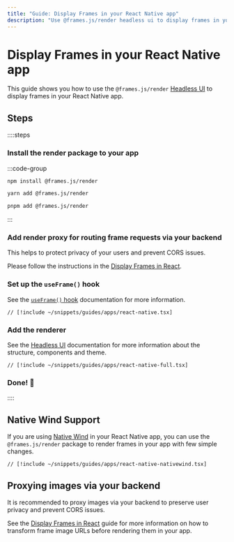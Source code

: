 ```yaml
---
title: "Guide: Display Frames in your React Native app"
description: "Use @frames.js/render headless ui to display frames in your React Native app."
---
```


# Display Frames in your React Native app

This guide shows you how to use the `@frames.js/render` [Headless UI](/reference/render/headless-ui) to display frames in your React Native app.

## Steps

::::steps

### Install the render package to your app

:::code-group

```bash [npm]
npm install @frames.js/render
```

```bash [yarn]
yarn add @frames.js/render
```

```bash [pnpm]
pnpm add @frames.js/render
```

:::

### Add render proxy for routing frame requests via your backend

This helps to protect privacy of your users and prevent CORS issues.

Please follow the instructions in the [Display Frames in React](/guides/apps/display-frames#add-proxies-for-routing-frame-requests-via-your-backend-for-privacy--preventing-cors-issues).

### Set up the `useFrame()` hook

See the [`useFrame()` hook](/reference/render/use-frame) documentation for more information.

```tsx
// [!include ~/snippets/guides/apps/react-native.tsx]
```

### Add the renderer

See the [Headless UI](/reference/render/headless-ui) documentation for more information about the structure, components and theme.

```tsx
// [!include ~/snippets/guides/apps/react-native-full.tsx]
```

### Done! 🎉

::::

## Native Wind Support

If you are using [Native Wind](https://native.wind.org) in your React Native app, you can use the `@frames.js/render` package to render frames in your app with few simple changes.

```tsx
// [!include ~/snippets/guides/apps/react-native-nativewind.tsx]
```

## Proxying images via your backend

It is recommended to proxy images via your backend to preserve user privacy and prevent CORS issues.

See the [Display Frames in React](/guides/apps/display-frames#using-nextjs-image-optimization-for-image-proxying) guide for more information on how to transform frame image URLs before rendering them in your app.

